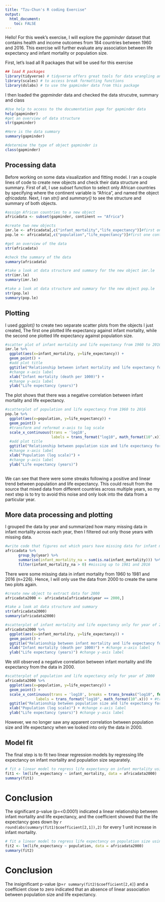 ```yaml
---
title: "Tzu-Chun's R coding Exercise"
output: 
  html_document:
    toc: FALSE
---
```


Hello! For this week's exercise, I will explore the *gapminder* dataset that contains health and income outcomes from 184 countries between 1960 and 2016. This exercise will further evaluate any association between life expectancy and infant mortality or population size. 

First, let's load all R packages that will be used for this exercise
```r
## load R packages
library(tidyverse) # tidyverse offers great tools for data wrangling and visualization
library(scales) # to access break formatting functions
library(dslabs) # to use the gapminder data from this package
```

I then loaded the *gapminder* data and checked the data strucutre, summary and class 
```r
#Use help to access to the documentation page for gapminder data
help(gapminder)
#get an overview of data structure
str(gapminder)
```

```r
#Here is the data summary
summary(gapminder)
```

```r
#determine the type of object gapminder is
class(gapminder)
```

## Processing data
Before working on some data visualization and fitting model. I ran a couple lines of code to create new objects and check their data structure and summary. First of all, I use *subset* function to select only African countries by specifying where the continent variable is "Africa", and named the object *africadata*. Next, I ran *str()* and *summary()* to see the structure and summary of both objects. 
```r
#assign African countries to a new object
africadata <- subset(gapminder, continent == "Africa")

#create two new objects
imr.le <- africadata[,c("infant_mortality","life_expectancy")]#first one contains "infant_mortality" and "life_expectancy"
pop.le <- africadata[,c("population","life_expectancy")]#first one contains "population " and "life_expectancy"
```

```r
#get an overview of the data
str(africadata)
```


```r
#check the summary of the data
summary(africadata)
```


```r
#take a look at data structure and summary for the new object imr.le
str(imr.le)
summary(imr.le)
```



```r
#take a look at data structure and summary for the new object pop.le
str(pop.le)
summary(pop.le)
```

## Plotting
I used *ggplot()* to create two separate scatter plots from the objects I just created, The first one plotted life expectancy against infant mortality, while the second one plotted life expectancy against population size. 
```r
#scatter plot of infant mortality and life expectancy from 1960 to 2016
imr.le %>% 
  ggplot(aes(x=infant_mortality, y=life_expectancy)) +
  geom_point() +
  #add plot title
  ggtitle("Relationship between infant mortality and life expectancy for African countries\n from 1960 to 2016") + 
  #change x-axis label
  xlab("Infant mortality (death per 1000)") + 
  #change y-axis label
  ylab("Life expectancy (years)") 
```

The plot shows that there was a negative correlation between infant mortality and life expectancy. 

```r
#scatterplot of population and life expectancy from 1960 to 2016
pop.le %>% 
  ggplot(aes(x=population, y=life_expectancy)) +
  geom_point() +
  #transform and reformat x-axis to log scale
  scale_x_continuous(trans = 'log10',
                     labels = trans_format("log10", math_format(10^.x))) + 
  #add plot title
  ggtitle("Relationship between population size and life expectancy for African countries\n from 1960 to 2016") + 
  #change x-axis label
  xlab("Population (log scale)") + 
  #change y-axis label
  ylab("Life expectancy (years)") 
  
```

We can see that there were some streaks following a positive and linear trend between population and life expectancy. This could result from the source that mixed data from different countries across multiple years, so my next step is to try to avoid this noise and only look into the data from a particular year.

## More data processing and plotting
I grouped the data by year and summarized how many missing data in infant mortality across each year, then I filtered out only those years with missing data.
```r
#write code that figures out which years have missing data for infant mortality
africadata %>% 
      group_by(year) %>% 
      summarise(infant_mortality_na = sum(is.na(infant_mortality))) %>% 
      filter(infant_mortality_na > 0) #missing up to 1981 and 2016
```
There were some missing data in infant mortality from 1960 to 1981 and 2016 (n=226). Hence, I will only use the data from 2000 to create the same two plots again. 

```r
#create new object to extract data for 2000
africadata2000 <- africadata[africadata$year == 2000,]

#take a look at data structure and summary
str(africadata2000)
summary(africadata2000)
```

```r
#scatterplot of infant mortality and life expectancy only for year of 2000
africadata2000 %>% 
  ggplot(aes(x=infant_mortality, y=life_expectancy)) +
  geom_point() +
  ggtitle("Relationship between infant mortality and life expectancy for African countries\n in 2000") + #add plot title
  xlab("Infant mortality (death per 1000)") + #change x-axis label
  ylab("Life expectancy (years)") #change y-axis label
```

We still observed a negative correlation between infant mortality and life expectancy from the data in 2000.

```r
#scatterplot of population and life expectancy only for year of 2000
africadata2000 %>% 
  ggplot(aes(x=population, y=life_expectancy)) +
  geom_point() +
  scale_x_continuous(trans = 'log10', breaks = trans_breaks("log10", function(x) 10^x),
              labels = trans_format("log10", math_format(10^.x))) + #transform and reformat x-axis to log scale
  ggtitle("Relationship between population size and life expectancy for African countries\n in 2000") + #add plot title
  xlab("Population (log scale)") + #change x-axis label
  ylab("Life expectancy (years)") #change y-axis label
```

However, we no longer saw any apparent correlation between population size and life expectancy when we looked into only the data in 2000.


## Model fit
The final step is to fit two linear regression models by regressing life expectancy on infant mortality and population size separately. 
```r
# fit a linear model to regress life expectancy on infant mortality using only 2000 data
fit1 <- lm(life_expectancy ~ infant_mortality, data = africadata2000)
summary(fit1)

```
# Conclusion
The significant p-value (p=<0.0001) indicated a linear relationship between infant mortality and life expectancy, and the coefficient showed that the life expectancy goes down by `r round(abs(summary(fit1)$coefficient[2,1]),2)` for every 1 unit increase in infant mortality.   

```r
# fit a linear model to regress life expectancy on population size using only 2000 data
fit2 <- lm(life_expectancy ~ population, data = africadata2000)
summary(fit2)
```
# Conclusion
The insignificant p-value (p=`r summary(fit2)$coefficient[2,4]`) and a coefficient close to zero indicated that an absence of linear association between population size and life expectancy. 
